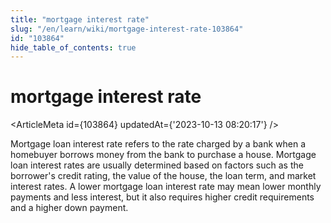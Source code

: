```yaml
---
title: "mortgage interest rate"
slug: "/en/learn/wiki/mortgage-interest-rate-103864"
id: "103864"
hide_table_of_contents: true
---
```



# mortgage interest rate

<ArticleMeta id={103864} updatedAt={'2023-10-13 08:20:17'} />
<div className='border-solid border-b border-t-0 my-4 border-[var(--ifm-color-gray-300)]' />

Mortgage loan interest rate refers to the rate charged by a bank when a homebuyer borrows money from the bank to purchase a house. Mortgage loan interest rates are usually determined based on factors such as the borrower's credit rating, the value of the house, the loan term, and market interest rates. A lower mortgage loan interest rate may mean lower monthly payments and less interest, but it also requires higher credit requirements and a higher down payment.
